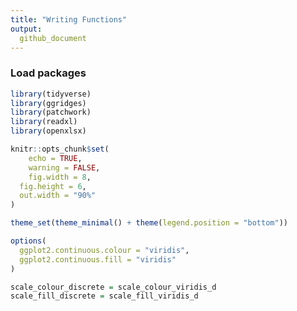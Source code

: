 ```yaml
---
title: "Writing Functions"
output:   
  github_document
---
```


### Load packages
```r
library(tidyverse)
library(ggridges)
library(patchwork)
library(readxl)
library(openxlsx)

knitr::opts_chunk$set(
	echo = TRUE,
	warning = FALSE,
	fig.width = 8, 
  fig.height = 6,
  out.width = "90%"
)

theme_set(theme_minimal() + theme(legend.position = "bottom"))

options(
  ggplot2.continuous.colour = "viridis",
  ggplot2.continuous.fill = "viridis"
)

scale_colour_discrete = scale_colour_viridis_d
scale_fill_discrete = scale_fill_viridis_d
```
